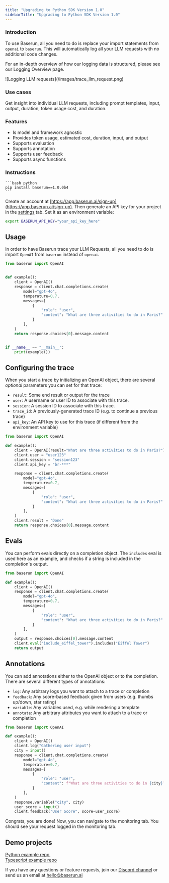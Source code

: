 ```yaml
---
title: "Upgrading to Python SDK Version 1.0"
sidebarTitle: "Upgrading to Python SDK Version 1.0"
---
```


### Introduction

To use Baserun, all you need to do is replace your import statements from `openai` to `baserun`. This will automatically log all your LLM requests with no additional code changes.

For an in-depth overview of how our logging data is structured, please see our Logging Overview page.

<Frame>![Logging LLM requests](/images/trace_llm_request.png)</Frame>

### Use cases

Get insight into individual LLM requests, including prompt templates, input, output, duration, token usage cost, and duration.

### Features

- Is model and framework agnostic
- Provides token usage, estimated cost, duration, input, and output
- Supports evaluation
- Supports annotation
- Supports user feedback
- Supports async functions

### Instructions

<Steps>
<Step title="Install Baserun SDK">

<CodeGroup>

    ```bash python
    pip install baserun==1.0.0b4
    ```

</CodeGroup>
</Step>
<Step title="Generate an API key">

Create an account at [https://app.baserun.ai/sign-up](https://app.baserun.ai/sign-up). Then generate an API key for your project in the [settings](https://app.baserun.ai/settings) tab. Set it as an environment variable:

```bash
export BASERUN_API_KEY="your_api_key_here"
```

## Usage

In order to have Baserun trace your LLM Requests, all you need to do is import `OpenAI` from `baserun` instead of `openai`.

<CodeGroup>

```python python
from baserun import OpenAI


def example():
    client = OpenAI()
    response = client.chat.completions.create(
        model="gpt-4o",
        temperature=0.7,
        messages=[
            {
                "role": "user",
                "content": "What are three activities to do in Paris?"
            }
        ],
    )
    return response.choices[0].message.content


if __name__ == "__main__":
    print(example())
```

</CodeGroup>

## Configuring the trace

When you start a trace by initializing an OpenAI object, there are several _optional_ parameters you can set for that trace:

- `result`: Some end result or output for the trace
- `user`: A username or user ID to associate with this trace.
- `session`: A session ID to associate with this trace.
- `trace_id`: A previously-generated trace ID (e.g. to continue a previous trace)
- `api_key`: An API key to use for this trace (if different from the environment variable)

```python
from baserun import OpenAI

def example():
    client = OpenAI(result="What are three activities to do in Paris?")
    client.user = "user123"
    client.session = "session123"
    client.api_key = "br-***"

    response = client.chat.completions.create(
        model="gpt-4o",
        temperature=0.7,
        messages=[
            {
                "role": "user",
                "content": "What are three activities to do in Paris?"
            }
        ],
    )
    client.result = "Done"
    return response.choices[0].message.content
```

## Evals

You can perform evals directly on a completion object. The `includes` eval is used here as an example, and checks if a string is included in the completion's output.

```python
from baserun import OpenAI

def example():
    client = OpenAI()
    response = client.chat.completions.create(
        model="gpt-4o",
        temperature=0.7,
        messages=[
            {
                "role": "user",
                "content": "What are three activities to do in Paris?"
            }
        ],
    )
    output = response.choices[0].message.content
    client.eval("include_eiffel_tower").includes("Eiffel Tower")
    return output
```

## Annotations

You can add annotations either to the OpenAI object or to the completion. There are several different types of annotations:

- `log`: Any arbitrary logs you want to attach to a trace or completion
- `feedback`: Any score-based feedback given from users (e.g. thumbs up/down, star rating)
- `variable`: Any variables used, e.g. while rendering a template
- `annotate`: Any arbitrary attributes you want to attach to a trace or completion

```python
from baserun import OpenAI

def example():
    client = OpenAI()
    client.log("Gathering user input")
    city = input()
    response = client.chat.completions.create(
        model="gpt-4o",
        temperature=0.7,
        messages=[
            {
                "role": "user",
                "content": f"What are three activities to do in {city}?"
            }
        ],
    )
    response.variable("city", city)
    user_score = input()
    client.feedback("User Score", score=user_score)
```

Congrats, you are done! Now, you can navigate to the monitoring tab. You should see your request logged in the monitoring tab.


## Demo projects

[Python example repo](https://github.com/baserun-ai/testing-agent/), <br />
[Typescript example repo](https://github.com/baserun-ai/testing-agent-js)

If you have any questions or feature requests, join our [Discord channel](https://discord.com/invite/xEPFsvSmkb) or send us an email at [hello@baserun.ai](mailto:hello@baserun.ai)
